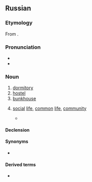 ==Russian==

===Etymology===
From {{af|ru|о́бщий|t1=common|жить|t2=to live|-ие}}.

===Pronunciation===
* {{ru-IPA|общежи́тие|pos=n}}
* {{audio|ru|Ru-общежитие.ogg|Audio}}

===Noun===
{{ru-noun+|общежи́тие}}

# [[dormitory]]
# [[hostel]]
# [[bunkhouse]]
# {{lb|ru|rare}} [[social]] [[life]], [[common]] [[life]], [[community]]
#* {{Q|ru|Н. И. Березин|Пешком по карельским водопадам|1903|quote=кругом пустынника [[собираться|собира́лась]] [[бра́тия]], [[и]] [[вско́ре]] [[возникать|возника́ло]] [[трудовой|трудово́е]] '''общежи́тие''', [[член|чле́ны]] [[который|кото́рого]] [[общий|о́бщими]] си́лами [[расчищать|расчища́ли]] леса, [[осушать|осуша́ли]] [[болото|боло́та]] [[и]] [[заводить|заводи́ли]] хлебопашество [[и]] [[промысел|про́мыслы]]|trans=the brethren gathered in the wilderness and shortly a working '''community''' was formed whose members in joined tasks cleared forests, drained swamps and started tilths and fishing}}

====Declension====
{{ru-noun-table|общежи́тие}}

====Synonyms====
* {{l|ru|обща́га}} {{qualifier|dormitory}}

====Derived terms====
* {{l|ru|общежитский}}